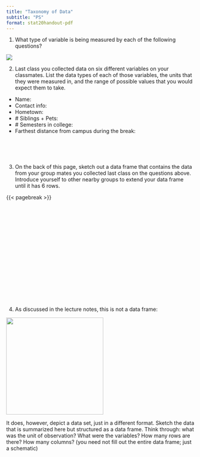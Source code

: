 ```yaml
---
title: "Taxonomy of Data"
subtitle: "PS"
format: stat20handout-pdf
---
```


@. What type of variable is being measured by each of the following questions?

   ![](images/variable-types.png)

@. Last class you collected data on six different variables on your classmates. List the data types of each of those variables, the units that they were measured in, and the range of possible values that you would expect them to take.
   
   - Name:
   - Contact info:
   - Hometown:
   - \# Siblings + Pets:
   - \# Semesters in college:
   - Farthest distance from campus during the break:
   
\
\
\

@. On the back of this page, sketch out a data frame that contains the data from your group mates you collected last class on the questions above. Introduce yourself to other nearby groups to extend your data frame until it has 6 rows.

   {{< pagebreak >}}

   \thispagestyle{empty} 

   \
   \
   \
   \
   \
   \
   \
   \
   \
   \
   \
   \
   \
   \
   \

@. As discussed in the lecture notes, this is not a data frame:

   ![](images/non-tidy-contingency-table.png){fig-alt="Contingency table showing the counts of handedness by sex at birth." width="260" fig-align="center"}

   It does, however, depict a data set, just in a different format. Sketch the data that is summarized here but structured as a data frame. Think through: what was the unit of observation? What were the variables? How many rows are there? How many columns? (you need not fill out the entire data frame; just a schematic)